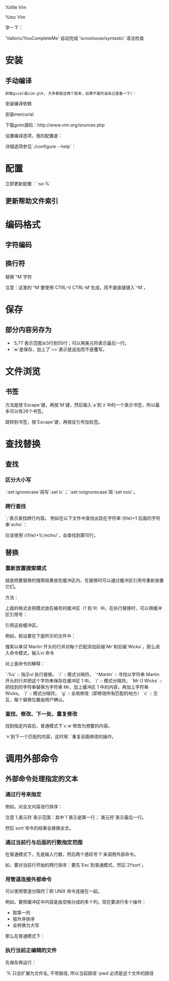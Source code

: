 %title Vim

%toc Vim

学一下：

'Valloric/YouCompleteMe' 自动完成 'scrooloose/syntastic' 语法检查 

= 安装 =

== 手动编译 ==

 卸载gvim(或vim-gtk, 大多都是这两个版本，如果不是的话自己查看一下)：

{{{class="brush: bash"
 sudo apt-get remove vim-gnome
}}}

安装编译依赖

{{{class="brush: bash"
sudo apt-get build-dep libncurses5-dev vim vim-gtk  
}}}

安装mercurial

{{{class="brush: bash"
sudo apt-get install mercurial
}}}

下载gvim源码：http://www.vim.org/sources.php

{{{class="brush: bash"
hg clone https://vim.googlecode.com/hg/ gvim
cd gvim
hg pull
hg update
}}}

设置编译选项，我的配置是：

{{{class="brush: bash"
./configure --enable-multibyte \
            --enable-fontset \
            --enable-xim  \
            --enable-gui=auto \
            --enable-luainterp=dynamic  \
            --enable-pythoninterp=dynamic \
            --enable-pythoninterp \
            --enable-python3interp=dynamic \
            --enable-rubyinterp=dynamic \
            --enable-rubyinterp \
            --enable-perlinterp \
            --enable-cscope \
            --enable-sniff \
            --with-x  \
            --with-compiledby=erocpil  \
            --with-features=huge \
            --with-python-config-dir=/usr/lib/python2.7/config \
            --with-python3-config-dir=/usr/lib/python3.2/config \
            --prefix=/opt/morganstudio/gvim
}}}

详细选项参见`./configure --help`：

{{{class="brush: bash"
  --sbindir=DIR           system admin executables [EPREFIX/sbin]
  --enable-luainterp=OPTS     Include Lua interpreter.  default=no OPTS=no/yes/dynamic
  --enable-mzschemeinterp   Include MzScheme interpreter.
  --enable-perlinterp=OPTS     Include Perl interpreter.  default=no OPTS=no/yes/dynamic
  --enable-pythoninterp=OPTS   Include Python interpreter. default=no OPTS=no/yes/dynamic
  --enable-python3interp=OPTS   Include Python3 interpreter. default=no OPTS=no/yes/dynamic
  --enable-tclinterp      Include Tcl interpreter.
  --enable-rubyinterp=OPTS     Include Ruby interpreter.  default=no OPTS=no/yes/dynamic
  --enable-cscope         Include cscope interface.
  --disable-netbeans      Disable NetBeans integration support.
  --enable-sniff          Include Sniff interface.
  --enable-multibyte      Include multibyte editing support.
  --enable-hangulinput    Include Hangul input support.
  --enable-xim            Include XIM input support.
  --enable-fontset        Include X fontset output support.
  --enable-gui=OPTS     X11 GUI default=auto OPTS=auto/no/gtk2/gnome2/motif/athena/neXtaw/photon/carbon

  --with-features=TYPE    tiny, small, normal, big or huge (default: normal)
  --with-lua-prefix=PFX   Prefix where Lua is installed.
  --with-plthome=PLTHOME   Use PLTHOME.
  --with-python-config-dir=PATH  Python's config directory
  --with-python3-config-dir=PATH  Python's config directory
  --with-tclsh=PATH       which tclsh to use (default: tclsh8.0)
  --with-ruby-command=RUBY  name of the Ruby command (default: ruby)
  --with-x                use the X Window System
}}}

= 配置 =

立即更新配置：`:so %`

== 更新帮助文件索引 ==

{{{class="brush: bash"
:helptags $VIMFILES/doc
}}}

= 编码格式 =

== 字符编码 ==

{{{class="brush: bash"
" =====================
" 多语言环境
" 默认为 UTF-8 编码
" =====================
if has("multi_byte")
    set encoding=utf-8
    set fileencoding=utf-8
    set termencoding=utf-8
    " English messages only
    "language messages zh_CN.utf-8
  
    if has('win32')
        language english
        let &termencoding=&encoding
    endif
  
    set fencs=ucs-bom,utf-8,gbk,cp936,latin1
    set formatoptions+=mM
    set nobomb " 不使用 Unicode 签名
  
    if v:lang =~? '^\(zh\)\|\(ja\)\|\(ko\)'
        set ambiwidth=double
    endif
else
    echoerr "Sorry, this version of (g)vim was not compiled with +multi_byte"
endif
}}}


== 换行符 ==

替换`^M`字符

{{{class="brush: bash"
:%s/^M$//g # 去掉行尾的^M。
}}}

{{{class="brush: bash"
:%s/^M//g # 去掉所有的^M。
}}}

{{{class="brush: bash"
:%s/^M/[ctrl-v]+[enter]/g # 将^M替换成回车。
}}}

{{{class="brush: bash"
:%s/^M/\r/g # 将^M替换成回车。
}}}

注意：这里的`^M`要使用`CTRL-V CTRL-M`生成，而不是直接键入`^M`。 

= 保存 =

== 部分内容另存为 ==

{{{class="brush: bash"
:5,77w>>tmp.txt
}}}

* `5,77`表示范围从5行到55行；可以用美元符表示最后一行。
* `w`是保存，加上了`>>`表示是追加而不是覆写。



= 文件浏览 =

== 书签 ==

方法是按`Escape`键，再按`M`键，然后输入`a`到`z`中的一个表示书签，所以最多可以有26个书签。

跳转到书签，按`Escape`键，再按反引号加标签。



= 查找替换 =

== 查找 ==

=== 区分大小写 ===

`:set ignorecase`简写`:set ic`；`:set noignorecase`简`:set noic`。

=== 跨行查找 ===

`;`表示查找跨行内容。 例如在以下文件中查找出现在字符串`{file}+1`后面的字符串`echo`：

{{{class="brush: bash"
#!/bin/ksh
echo “Starting”
file=${1}
echo ${file}
if [[ ${file} = 1 ]] ; then
	((file=${file}+1))
	echo “Adding one gives ” \
	${file}
fi
echo “Ending”
exit
}}}

应该使用`/{file}+1/;/echo/`，会查找到第10行。

== 替换 ==

=== 重新放置搜索模式 ===

就是把要替换的搜索结果放在缓冲区内，在替换时可以通过缓冲区引用号重新放置它们。

方法：

{{{class="brush: bash"
\(模式\)
}}}

上面的格式会把模式放在编号的缓冲区（1 到 9）中。在执行替换时，可以用缓冲区引用号：

{{{class="brush: bash"
\1 到 \9 
}}}

引用这些缓冲区。

例如，假设要在下面所示的文件中：

{{{class="brush: bash"
Martin is an IT consultant. Martin likes
snowboarding and mountain biking. Martin has
worked on UNIX systems for over 15 years. Martin also
worked for many years before that on mainframes.
Martin lives in London.
}}}

搜索以单词`Martin`开头的行并对每个匹配添加前缀`Mr`和后缀`Wicks`，那么进入命令模式，输入vi 命令

{{{class="brush: bash"
:%s/^\(Martin\)/Mr \1 Wicks/g
}}}

对上面命令的解释：

`:%s` :: 指示vi 执行替换。
`/` :: 模式分隔符。
`^\(Martin\)` :: 寻找以字符串 Martin 开头的行并把这个字符串保存在缓冲区 1 中。
`/` :: 模式分隔符。
`Mr \1 Wicks` :: 把找到的字符串替换为字符串 Mr，加上缓冲区 1 中的内容，再加上字符串 Wicks。
`/` :: 模式分隔符。
`g` :: 全局修改（即修改所有匹配的地方）
`c` :: 交互，每个替换位置由用户确认。

=== 查找、修改、下一处、重复修改 ===

找到指定内容后，普通模式下`c w`修改为想要的内容。

`n`到下一个匹配的内容，这时用`.`重复前面修改的操作。


= 调用外部命令 =

== 外部命令处理指定的文本 ==

=== 通过行号来指定 ===

例如，对全文内容进行排序：

{{{class="brush: bash"
:1,$!sort
}}}

注意`1,美元符`表示范围：其中`1`表示是第一行；`美元符`表示最后一行。

然后`sort`命令的结果会替换全文。

=== 通过当前行与后面的行数指定范围 ===

在普通模式下，先是输入行数，然后两个感叹号`!!`来调用外部命令。

如，要对当前行开始的两行排序：要先`Esc`到普通模式，然后`2!!sort`。

=== 用管道连接外部命令 ===

可以使用管道分隔符`|`把 UNIX 命令连接在一起。

例如，要把缓冲区中内容是由空格分成的多个列。现在要进行多个操作：
* 取第一列
* 按升序排序
* 全转换为大写

那么在普通模式下：

{{{class="brush: bash"
:1,$!awk '{print $1}' | sort | tr [:lower:] [:upper:]
}}}

=== 执行当前正编辑的文件 ===

{{{class="brush: bash"
:!./%

// : 进入command-mode
// ! 在shell执行后面的命令
// ./ 这个是shell里面执行当前目录下可执行文件的必要前缀
// % 表示当前文件, 会自动扩展为当前文件名
// 所以整个命令的作用就是运行当前文件
}}}

先保存再运行：

{{{class="brush: bash"
:w|!./%
w是保存文件
| 是命令连接符, 和shell中的管道差不多
就是先保存再运行
}}}

`%`只会扩展为文件名, 不带路径, 所以当前路径`:pwd`必须是这个文件的路径


